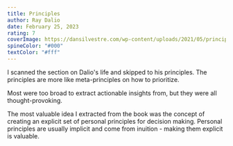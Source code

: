```yaml
---
title: Principles
author: Ray Dalio
date: February 25, 2023
rating: 7
coverImage: https://dansilvestre.com/wp-content/uploads/2021/05/principles.jpg
spineColor: "#000"
textColor: "#fff"
---
```


I scanned the section on Dalio's life and skipped to his principles. The principles are more like meta-principles on how to prioritize.

Most were too broad to extract actionable insights from, but they were all thought-provoking.

The most valuable idea I extracted from the book was the concept of creating an explicit set of personal principles for decision making. Personal principles are usually implicit and come from inuition - making them explicit is valuable.
